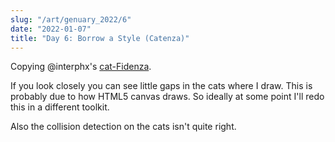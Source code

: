 ```yaml
---
slug: "/art/genuary_2022/6"
date: "2022-01-07"
title: "Day 6: Borrow a Style (Catenza)"
---
```



Copying @interphx's [cat-Fidenza](https://twitter.com/interphx/status/1478357511774343177).

<Catenza width="600" height="600" />

If you look closely you can see little gaps in the cats where I draw. This is probably due to how HTML5 canvas draws. So ideally at some point I'll redo this in a different toolkit.

Also the collision detection on the cats isn't quite right.
